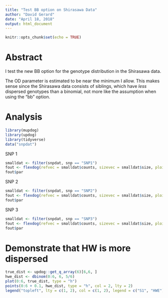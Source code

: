 ```yaml
---
title: "Test BB option on Shirasawa Data"
author: "David Gerard"
date: "April 18, 2018"
output: html_document
---
```


```r
knitr::opts_chunk$set(echo = TRUE)
```

# Abstract

I test the new BB option for the genotype distribution in the Shirasawa data.

The OD parameter is estimated to be near the minimum I allow. This makes sense since the Shirasawa data consists of siblings, which have *less* dispersed genotypes than a binomial, not more like the assumption when using the "bb" option.

# Analysis

```r
library(mupdog)
library(updog)
library(tidyverse)
data("snpdat")
```

SNP 1
```r
smalldat <- filter(snpdat, snp == "SNP1")
fout <- flexdog(refvec = smalldat$counts, sizevec = smalldat$size, ploidy = 6, model = "bb")
fout$par
```

SNP 2
```r
smalldat <- filter(snpdat, snp == "SNP2")
fout <- flexdog(refvec = smalldat$counts, sizevec = smalldat$size, ploidy = 6, model = "bb")
fout$par
```

SNP 3
```r
smalldat <- filter(snpdat, snp == "SNP3")
fout <- flexdog(refvec = smalldat$counts, sizevec = smalldat$size, ploidy = 6, model = "bb")
fout$par
```


# Demonstrate that HW is more dispersed
```r
true_dist <- updog::get_q_array(6)[6,6, ]
hwe_dist <- dbinom(0:6, 6, 5/6)
plot(0:6, true_dist, type = "h")
points(0:6 + 0.1, hwe_dist, type = "h", col = 2, lty = 2)
legend("topleft", lty = c(1, 2), col = c(1, 2), legend = c("S1", "HWE"))
```

